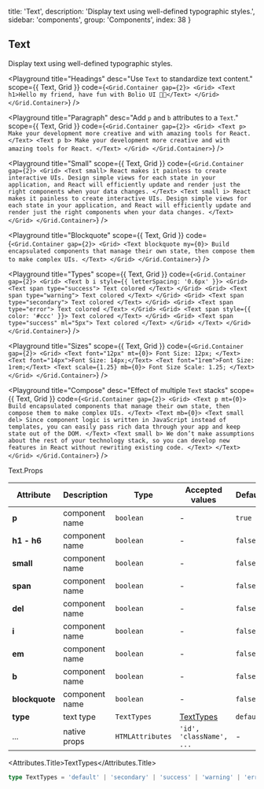 
  title: 'Text',
  description: 'Display text using well-defined typographic styles.',
  sidebar: 'components',
  group: 'Components',
  index: 38
}

## Text

Display text using well-defined typographic styles.

<Playground
  title="Headings"
  desc="Use `Text` to standardize text content."
  scope={{ Text, Grid }}
  code={`
<Grid.Container gap={2}>
  <Grid>
    <Text h1>Hello my friend, have fun with Bolio UI 🥷🏼</Text>
  </Grid>
</Grid.Container>
`}
/>

<Playground
  title="Paragraph"
  desc="Add `p` and `b` attributes to a `Text`."
  scope={{ Text, Grid }}
  code={`
<Grid.Container gap={2}>
  <Grid>
    <Text p>
      Make your development more creative and with amazing tools for React.
    </Text>
    <Text p b>
      Make your development more creative and with amazing tools for React.
    </Text>
  </Grid>
</Grid.Container>
`}
/>

<Playground
  title="Small"
  scope={{ Text, Grid }}
  code={`
<Grid.Container gap={2}>
  <Grid>
    <Text small>
      React makes it painless to create interactive UIs. Design simple views
      for each state in your application, and React will efficiently update
      and render just the right components when your data changes.
    </Text>
    <Text small i>
      React makes it painless to create interactive UIs. Design simple views
      for each state in your application, and React will efficiently update
      and render just the right components when your data changes.
    </Text>
  </Grid>
</Grid.Container>
`}
/>

<Playground
  title="Blockquote"
  scope={{ Text, Grid }}
  code={`
<Grid.Container gap={2}>
  <Grid>
    <Text blockquote my={0}>
      Build encapsulated components that manage their own state, then compose
      them to make complex UIs.
    </Text>
  </Grid>
</Grid.Container>
`}
/>

<Playground
  title="Types"
  scope={{ Text, Grid }}
  code={`
<Grid.Container gap={2}>
  <Grid>
    <Text b i style={{ letterSpacing: '0.6px' }}>
      <Grid>
        <Text span type="success">
          Text colored
        </Text>
      </Grid>
      <Grid>
        <Text span type="warning">
          Text colored
        </Text>
      </Grid>
      <Grid>
        <Text span type="secondary">
          Text colored
        </Text>
      </Grid>
      <Grid>
        <Text span type="error">
          Text colored
        </Text>
      </Grid>
      <Grid>
        <Text span style={{ color: '#ccc' }}>
          Text colored
        </Text>
      </Grid>
      <Grid>
        <Text span type="success" ml="5px">
          Text colored
        </Text>
      </Grid>
    </Text>
  </Grid>
</Grid.Container>
`}
/>

<Playground
  title="Sizes"
  scope={{ Text, Grid }}
  code={`
<Grid.Container gap={2}>
  <Grid>
    <Text font="12px" mt={0}>
      Font Size: 12px;
    </Text>
    <Text font="14px">Font Size: 14px;</Text>
    <Text font="1rem">Font Size: 1rem;</Text>
    <Text scale={1.25} mb={0}>
      Font Size Scale: 1.25;
    </Text>
  </Grid>
</Grid.Container>
`}
/>

<Playground
  title="Compose"
  desc="Effect of multiple `Text` stacks"
  scope={{ Text, Grid }}
  code={`
<Grid.Container gap={2}>
  <Grid>
    <Text p mt={0}>
      Build encapsulated components that manage their own state, then compose
      them to make complex UIs.
    </Text>
    <Text mb={0}>
      <Text small del>
        Since component logic is written in JavaScript instead of templates,
        you can easily pass rich data through your app and keep state out of
        the DOM.
      </Text>
      <Text small b>
        We don’t make assumptions about the rest of your technology stack, so
        you can develop new features in React without rewriting existing code.
      </Text>
    </Text>
  </Grid>
</Grid.Container>
`}
/>

<Attributes edit="/pages/docs/components/text.mdx">
<Attributes.Title>Text.Props</Attributes.Title>

| Attribute      | Description    | Type             | Accepted values          | Default   |
| -------------- | -------------- | ---------------- | ------------------------ | --------- |
| **p**          | component name | `boolean`        | -                        | `true`    |
| **h1 - h6**    | component name | `boolean`        | -                        | `false`   |
| **small**      | component name | `boolean`        | -                        | `false`   |
| **span**       | component name | `boolean`        | -                        | `false`   |
| **del**        | component name | `boolean`        | -                        | `false`   |
| **i**          | component name | `boolean`        | -                        | `false`   |
| **em**         | component name | `boolean`        | -                        | `false`   |
| **b**          | component name | `boolean`        | -                        | `false`   |
| **blockquote** | component name | `boolean`        | -                        | `false`   |
| **type**       | text type      | `TextTypes`      | [TextTypes](#texttypes)  | `default` |
| ...            | native props   | `HTMLAttributes` | `'id', 'className', ...` | -         |

<Attributes.Title>TextTypes</Attributes.Title>

```ts
type TextTypes = 'default' | 'secondary' | 'success' | 'warning' | 'error'
```

</Attributes>

